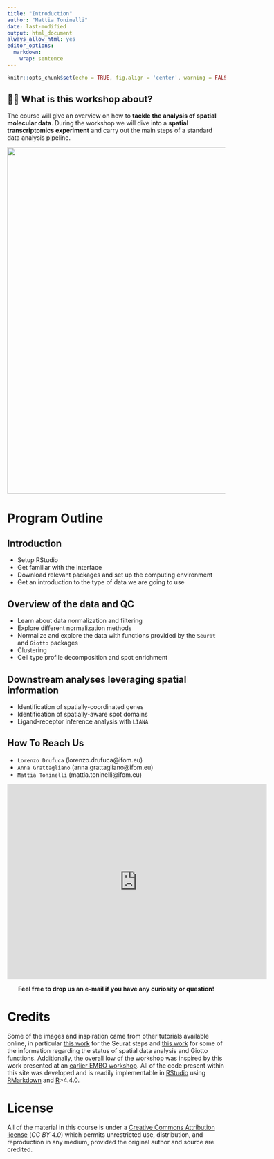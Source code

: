 ```yaml
---
title: "Introduction"
author: "Mattia Toninelli"
date: last-modified 
output: html_document
always_allow_html: yes
editor_options: 
  markdown: 
    wrap: sentence
---
```


```r
knitr::opts_chunk$set(echo = TRUE, fig.align = 'center', warning = FALSE, message = FALSE)
```

## 👋🏻 What is this workshop about? 
The course will give an overview on how to **tackle the analysis of spatial molecular data**. During the workshop we will dive into a **spatial transcriptomics experiment** and carry out the main steps of a standard data analysis pipeline.

<center>

<img src="../pics/rnaseq_workflow.png" width=800 />

</center>

# Program Outline

## Introduction 
- Setup RStudio
- Get familiar with the interface
- Download relevant packages and set up the computing environment
- Get an introduction to the type of data we are going to use

## Overview of the data and QC
- Learn about data normalization and filtering
- Explore different normalization methods
- Normalize and explore the data with functions provided by the `Seurat` and `Giotto` packages
- Clustering
- Cell type profile decomposition and spot enrichment

## Downstream analyses leveraging spatial information
- Identification of spatially-coordinated genes
- Identification of spatially-aware spot domains
- Ligand-receptor inference analysis with `LIANA`

## How To Reach Us

- `Lorenzo Drufuca` (lorenzo.drufuca@ifom.eu)
- `Anna Grattagliano` (anna.grattagliano@ifom.eu)
- `Mattia Toninelli` (mattia.toninelli@ifom.eu)

<center>

<iframe src="https://www.google.com/maps/embed?pb=!1m18!1m12!1m3!1d2799.3904457401086!2d9.203071399999999!3d45.44178759999999!2m3!1f0!2f0!3f0!3m2!1i1024!2i768!4f13.1!3m3!1m2!1s0x4786c43e4304a3f5%3A0x80ca5dcc8bef68!2sIFOM%20%E2%80%A2%20Istituto%20Fondazione%20di%20Oncologia%20Molecolare%20ETS!5e0!3m2!1sit!2sit!4v1680169870014!5m2!1sit!2sit" width="600" height="450" style="border:0;" allowfullscreen="" loading="lazy" referrerpolicy="no-referrer-when-downgrade"></iframe>

**Feel free to drop us an e-mail if you have any curiosity or question!**

</center>

# Credits
Some of the images and inspiration came from other tutorials available online, in particular [this work](https://satijalab.org/seurat/articles/spatial_vignette.html) for the Seurat steps and [this work](https://drieslab.github.io/giotto_workshop_2024/introduction-to-the-giotto-package.html) for some of the information regarding the status of spatial data analysis and Giotto functions. Additionally, the overall low of the workshop was inspired by this work presented at an [earlier EMBO workshop](https://meetings.embo.org/event/24-cancer-bio). All of the code present within this site was developed and is readily implementable in [RStudio](https://posit.co/) using [RMarkdown](https://rmarkdown.rstudio.com/) and [R](https://www.r-project.org/)>4.4.0.

# License
All of the material in this course is under a [Creative Commons Attribution license](https://creativecommons.org/licenses/by/4.0/) (_CC BY 4.0_) which permits unrestricted use, distribution, and reproduction in any medium, provided the original author and source are credited.